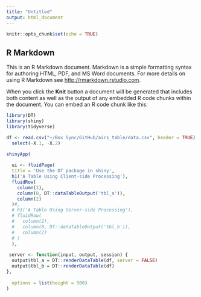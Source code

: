 ```yaml
---
title: "Untitled"
output: html_document
---
```


```r
knitr::opts_chunk$set(echo = TRUE)
```

## R Markdown

This is an R Markdown document. Markdown is a simple formatting syntax for authoring HTML, PDF, and MS Word documents. For more details on using R Markdown see <http://rmarkdown.rstudio.com>.

When you click the **Knit** button a document will be generated that includes both content as well as the output of any embedded R code chunks within the document. You can embed an R code chunk like this:

<!-- ```{r cars} -->
<!-- summary(cars) -->
<!-- ``` -->

```r

library(DT)
library(shiny)
library(tidyverse)

df <- read.csv("~/Box Sync/GitHub/airs_table/data.csv", header = TRUE) %>%
  select(-X.1, -X.2)

shinyApp(
  
  ui <- fluidPage(
  title = 'Use the DT package in shiny',
  h1('A Table Using Client-side Processing'),
  fluidRow(
    column(2),
    column(8, DT::dataTableOutput('tbl_a')),
    column(2)
  )#,
  # h1('A Table Using Server-side Processing'),
  # fluidRow(
  #   column(2),
  #   column(8, DT::dataTableOutput('tbl_b')),
  #   column(2)
  # )
  ),
  
 server <- function(input, output, session) {
  output$tbl_a = DT::renderDataTable(df, server = FALSE)
  output$tbl_b = DT::renderDataTable(df)
},
  
  options = list(height = 500)
)
```



